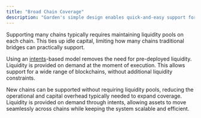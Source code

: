 ```yaml
---
title: "Broad Chain Coverage"
description: "Garden's simple design enables quick-and-easy support for new chains"
---
```


Supporting many chains typically requires maintaining liquidity pools on each chain. This ties up idle capital, limiting how many chains traditional bridges can practically support.

Using an [intents](/home/fundamentals/core-concepts/intents)-based model removes the need for pre-deployed liquidity. Liquidity is provided on demand at the moment of execution. This allows support for a wide range of blockchains, without additional liquidity constraints.

<CardGroup cols={2}>
  <Card title="Lightweight chain support" icon="link">
    New chains can be supported without requiring liquidity pools, reducing the operational and capital overhead typically needed to expand coverage.
  </Card>
  <Card title="Intents-based execution" icon="arrow-right-arrow-left">
    Liquidity is provided on demand through intents, allowing assets to move seamlessly across chains while keeping the system scalable and efficient.
  </Card>
</CardGroup>
